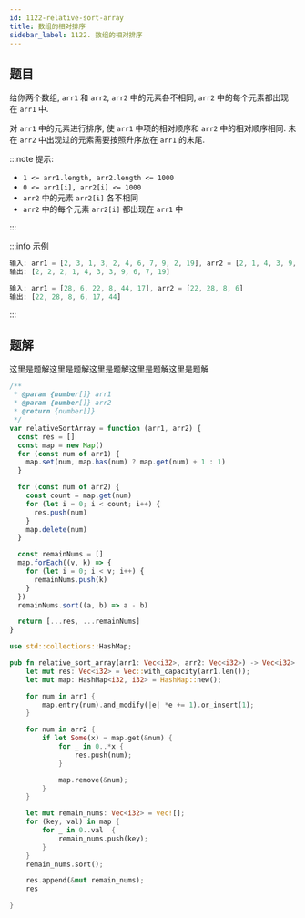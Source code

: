 ```yaml
---
id: 1122-relative-sort-array
title: 数组的相对排序
sidebar_label: 1122. 数组的相对排序
---
```


## 题目

给你两个数组, `arr1` 和 `arr2`, `arr2` 中的元素各不相同, `arr2` 中的每个元素都出现在 `arr1` 中.

对 `arr1` 中的元素进行排序, 使 `arr1` 中项的相对顺序和 `arr2` 中的相对顺序相同. 未在 `arr2` 中出现过的元素需要按照升序放在 `arr1` 的末尾.

:::note 提示:

- `1 <= arr1.length, arr2.length <= 1000`
- `0 <= arr1[i], arr2[i] <= 1000`
- `arr2` 中的元素 `arr2[i]` 各不相同
- `arr2` 中的每个元素 `arr2[i]` 都出现在 `arr1` 中

:::

:::info 示例

```ts
输入: arr1 = [2, 3, 1, 3, 2, 4, 6, 7, 9, 2, 19], arr2 = [2, 1, 4, 3, 9, 6]
输出: [2, 2, 2, 1, 4, 3, 3, 9, 6, 7, 19]
```

```ts
输入: arr1 = [28, 6, 22, 8, 44, 17], arr2 = [22, 28, 8, 6]
输出: [22, 28, 8, 6, 17, 44]
```

:::

## 题解

这里是题解这里是题解这里是题解这里是题解这里是题解


<Tabs>
  <TabItem value="JavaScript" label="JavaScript" default>

```ts
/**
 * @param {number[]} arr1
 * @param {number[]} arr2
 * @return {number[]}
 */
var relativeSortArray = function (arr1, arr2) {
  const res = []
  const map = new Map()
  for (const num of arr1) {
    map.set(num, map.has(num) ? map.get(num) + 1 : 1)
  }

  for (const num of arr2) {
    const count = map.get(num)
    for (let i = 0; i < count; i++) {
      res.push(num)
    }
    map.delete(num)
  }

  const remainNums = []
  map.forEach((v, k) => {
    for (let i = 0; i < v; i++) {
      remainNums.push(k)
    }
  })
  remainNums.sort((a, b) => a - b)

  return [...res, ...remainNums]
}
```

</TabItem>
<TabItem value="Rust" label="Rust">

```rust
use std::collections::HashMap;

pub fn relative_sort_array(arr1: Vec<i32>, arr2: Vec<i32>) -> Vec<i32> {
    let mut res: Vec<i32> = Vec::with_capacity(arr1.len());
    let mut map: HashMap<i32, i32> = HashMap::new();

    for num in arr1 {
        map.entry(num).and_modify(|e| *e += 1).or_insert(1);
    }

    for num in arr2 {
        if let Some(x) = map.get(&num) {
            for _ in 0..*x {
                res.push(num);
            }

            map.remove(&num);
        }
    }

    let mut remain_nums: Vec<i32> = vec![];
    for (key, val) in map {
        for _ in 0..val  {
            remain_nums.push(key);
        }
    }
    remain_nums.sort();

    res.append(&mut remain_nums);
    res

}
```

</TabItem>
</Tabs>
